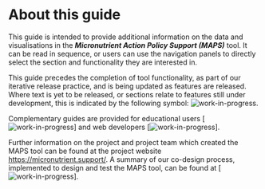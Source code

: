 # About this guide

This guide is intended to provide additional information on the data and visualisations in the ***Micronutrient Action Policy Support (MAPS)*** tool. It can be read in sequence, or users can use the navigation panels to directly select the section and functionality they are interested in.

This guide precedes the completion of tool functionality, as part of our iterative release practice, and is being updated as features are released. Where text is yet to be released, or sections relate to features still under development, this is indicated by the following symbol: ![work-in-progress](images/WiP_purplespanner.svg).

Complementary guides are provided for educational users \[![work-in-progress](images/WiP_purplespanner.svg)\] and web developers \[![work-in-progress](images/WiP_purplespanner.svg)\].

Further information on the project and project team which created the MAPS tool can be found at the project website <https://micronutrient.support/>. A summary of our co-design process, implemented to design and test the MAPS tool, can be found at \[![work-in-progress](images/WiP_purplespanner.svg)\].
